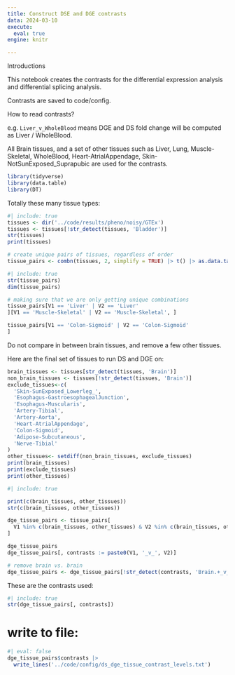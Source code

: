 ```yaml
---
title: Construct DSE and DGE contrasts
data: 2024-03-10
execute:
  eval: true
engine: knitr

---
```



Introductions



This notebook creates the contrasts for the differential expression analysis and differential splicing analysis.

Contrasts are saved to code/config. 

How to read contrasts?

e.g. `Liver_v_WholeBlood` means DGE and DS fold change will be computed as Liver / WholeBlood.

All Brain tissues, and a set of other tissues such as Liver, Lung, Muscle-Skeletal, WholeBlood, Heart-AtrialAppendage, Skin-NotSunExposed_Suprapubic are used for the contrasts. 

```r
library(tidyverse)
library(data.table)
library(DT)
```



Totally these many tissue types: 

```r
#| include: true
tissues <- dir('../code/results/pheno/noisy/GTEx')
tissues <- tissues[!str_detect(tissues, 'Bladder')]
str(tissues)
print(tissues)
```


```r
# create unique pairs of tissues, regardless of order
tissue_pairs <- combn(tissues, 2, simplify = TRUE) |> t() |> as.data.table() 

```



```r
#| include: true
str(tissue_pairs)
dim(tissue_pairs)
```



```r
# making sure that we are only getting unique combinations
tissue_pairs[V1 == 'Liver' | V2 == 'Liver'
][V1 == 'Muscle-Skeletal' | V2 == 'Muscle-Skeletal', ]
```

```r

tissue_pairs[V1 == 'Colon-Sigmoid' | V2 == 'Colon-Sigmoid'
]
```


Do not compare in between brain tissues, and remove a few other tissues. 

Here are the final set of tissues to run DS and DGE on:

```r

brain_tissues <- tissues[str_detect(tissues, 'Brain')]
non_brain_tissues <- tissues[!str_detect(tissues, 'Brain')]
exclude_tissues<-c(
  'Skin-SunExposed_Lowerleg_',
  'Esophagus-GastroesophagealJunction',
  'Esophagus-Muscularis',
  'Artery-Tibial',
  'Artery-Aorta',
  'Heart-AtrialAppendage',
  'Colon-Sigmoid',
  'Adipose-Subcutaneous',
  'Nerve-Tibial'
)
other_tissues<- setdiff(non_brain_tissues, exclude_tissues)
print(brain_tissues)
print(exclude_tissues)
print(other_tissues)
```


```r
#| include: true

print(c(brain_tissues, other_tissues))
str(c(brain_tissues, other_tissues))
```

```r
dge_tissue_pairs <- tissue_pairs[
  V1 %in% c(brain_tissues, other_tissues) & V2 %in% c(brain_tissues, other_tissues)
]
```

```r
dge_tissue_pairs
dge_tissue_pairs[, contrasts := paste0(V1, '_v_', V2)]
```

```r
# remove brain vs. brain
dge_tissue_pairs <- dge_tissue_pairs[!str_detect(contrasts, 'Brain.+_v_Brain.+')]
```


These are the contrasts used:
```r
#| include: true
str(dge_tissue_pairs[, contrasts])
```

# write to file:
```r
#| eval: false
dge_tissue_pairs$contrasts |>
  write_lines('../code/config/ds_dge_tissue_contrast_levels.txt')
```


